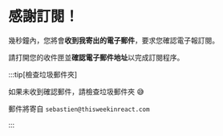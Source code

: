 # 感謝訂閱！

幾秒鐘內，您將會**收到我寄出的電子郵件**，要求您確認電子報訂閱。

請打開您的收件匣並**確認電子郵件地址**以完成訂閱程序。

:::tip[檢查垃圾郵件夾]

如果未收到確認郵件，請檢查垃圾郵件夾 😅

郵件將寄自 `sebastien@thisweekinreact.com`

:::